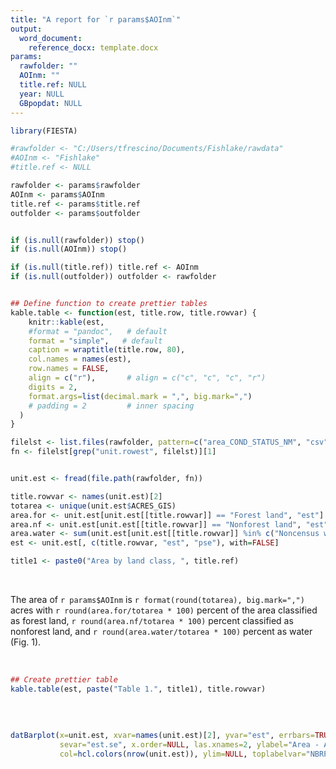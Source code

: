 ```yaml
---
title: "A report for `r params$AOInm`"
output:
  word_document:
    reference_docx: template.docx
params:
  rawfolder: ""
  AOInm: ""
  title.ref: NULL
  year: NULL
  GBpopdat: NULL
---
```



```r
library(FIESTA)

#rawfolder <- "C:/Users/tfrescino/Documents/Fishlake/rawdata"
#AOInm <- "Fishlake"
#title.ref <- NULL

rawfolder <- params$rawfolder
AOInm <- params$AOInm
title.ref <- params$title.ref
outfolder <- params$outfolder


if (is.null(rawfolder)) stop()
if (is.null(AOInm)) stop()

if (is.null(title.ref)) title.ref <- AOInm
if (is.null(outfolder)) outfolder <- rawfolder


## Define function to create prettier tables
kable.table <- function(est, title.row, title.rowvar) {
    knitr::kable(est,
    #format = "pandoc",   # default
    format = "simple",   # default
    caption = wraptitle(title.row, 80),
    col.names = names(est),
    row.names = FALSE,
    align = c("r"),       # align = c("c", "c", "c", "r")
    digits = 2,
    format.args=list(decimal.mark = ",", big.mark=",")
    # padding = 2         # inner spacing
  ) 
}


```



```r


filelst <- list.files(rawfolder, pattern=c("area_COND_STATUS_NM", "csv"))
fn <- filelst[grep("unit.rowest", filelst)][1]


unit.est <- fread(file.path(rawfolder, fn))

title.rowvar <- names(unit.est)[2]
totarea <- unique(unit.est$ACRES_GIS)
area.for <- unit.est[unit.est[[title.rowvar]] == "Forest land", "est"]
area.nf <- unit.est[unit.est[[title.rowvar]] == "Nonforest land", "est"]
area.water <- sum(unit.est[unit.est[[title.rowvar]] %in% c("Noncensus water", "Nonforest land"), "est"])
est <- unit.est[, c(title.rowvar, "est", "pse"), with=FALSE]

title1 <- paste0("Area by land class, ", title.ref)


```


&nbsp;
&nbsp;
&nbsp;


The area of `r params$AOInm` is `r format(round(totarea), big.mark=",")` acres with `r round(area.for/totarea * 100)` percent of the area classified as forest land, `r round(area.nf/totarea * 100)` percent classified as nonforest land, and `r round(area.water/totarea * 100)` percent as water (Fig. 1).


&nbsp;
&nbsp;
&nbsp;
&nbsp;


```r

## Create prettier table
kable.table(est, paste("Table 1.", title1), title.rowvar)



```


&nbsp;
&nbsp;



```r

datBarplot(x=unit.est, xvar=names(unit.est)[2], yvar="est", errbars=TRUE, 
           sevar="est.se", x.order=NULL, las.xnames=2, ylabel="Area - Acres", 
           col=hcl.colors(nrow(unit.est)), ylim=NULL, toplabelvar="NBRPLT.gt0")


```


&nbsp;
&nbsp;

